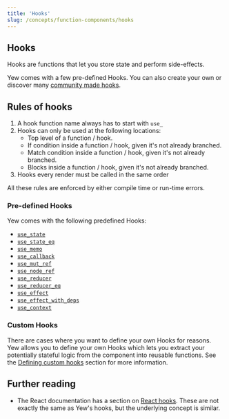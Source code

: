 ```yaml
---
title: 'Hooks'
slug: /concepts/function-components/hooks
---
```


## Hooks

Hooks are functions that let you store state and perform side-effects.

Yew comes with a few pre-defined Hooks. You can also create your own or discover many [community made hooks](/community/awesome#hooks).

## Rules of hooks

1. A hook function name always has to start with `use_`
2. Hooks can only be used at the following locations:
    - Top level of a function / hook.
    - If condition inside a function / hook, given it's not already branched.
    - Match condition inside a function / hook, given it's not already branched.
    - Blocks inside a function / hook, given it's not already branched.
3. Hooks every render must be called in the same order

All these rules are enforced by either compile time or run-time errors.

### Pre-defined Hooks

Yew comes with the following predefined Hooks:

-   [`use_state`](./use-state.mdx)
-   [`use_state_eq`](./use-state.mdx#use_state_eq)
-   [`use_memo`](./use-memo.mdx)
-   [`use_callback`](./use-callback.mdx)
-   [`use_mut_ref`](./use-mut-ref.mdx)
-   [`use_node_ref`](./use-node-ref.mdx)
-   [`use_reducer`](./use-reducer.mdx)
-   [`use_reducer_eq`](./use-reducer.mdx#use_reducer_eq)
-   [`use_effect`](./use-effect.mdx)
-   [`use_effect_with_deps`](./use-effect.mdx#use_effect_with_deps)
-   [`use_context`](./use-context.mdx)

### Custom Hooks

There are cases where you want to define your own Hooks for reasons. Yew allows you to define your own Hooks which lets you extract your potentially stateful logic from the component into reusable functions.
See the [Defining custom hooks](./custom-hooks.mdx#defining-custom-hooks) section for more information.

## Further reading

-   The React documentation has a section on [React hooks](https://reactjs.org/docs/hooks-intro.html).
    These are not exactly the same as Yew's hooks, but the underlying concept is similar.
